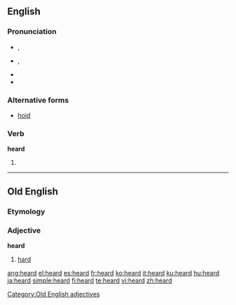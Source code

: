 {{wikipedia|dab=heard}}
==English==

{{rank|both|having|look|200|heard|night|mind|heart}}

===Pronunciation===
* {{a|RP}} {{IPA|/'hɜːd/}}, {{SAMPA|/"h3:d/}}
* {{a|US}} {{IPA|/'hɝd/}}, {{SAMPA|/"h3`d/}}
* {{audio|en-us-heard.ogg|Audio (US)}}
* {{rhymes|ɜː(r)d}}

===Alternative forms===
* [[hoid]]

===Verb===
'''heard'''

# {{past of|[[hear]]}}

----

==Old English==

===Etymology===
{{proto|Germanic|hardhuz|lang=ang}}

===Adjective===
'''heard'''

# [[hard]]

[[Category:Old English adjectives]]

[[ang:heard]]
[[el:heard]]
[[es:heard]]
[[fr:heard]]
[[ko:heard]]
[[it:heard]]
[[ku:heard]]
[[hu:heard]]
[[ja:heard]]
[[simple:heard]]
[[fi:heard]]
[[te:heard]]
[[vi:heard]]
[[zh:heard]]